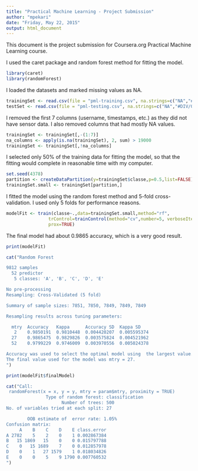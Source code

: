 ```yaml
---
title: "Practical Machine Learning - Project Submission"
author: "mpekari"
date: "Friday, May 22, 2015"
output: html_document
---
```


This document is the project submission for Coursera.org Practical Machine Learning course. 

I used the caret package and random forest method for fitting the model. 

```r
library(caret)
library(randomForest)
```

I loaded the datasets and marked missing values as NA. 

```r
trainingSet <- read.csv(file = "pml-training.csv", na.strings=c("NA","#DIV/0!",""))
testSet <- read.csv(file = "pml-testing.csv", na.strings=c("NA","#DIV/0!",""))
```

I removed the first 7 columns (username, timestamps, etc.) as they did not have sensor data. I also removed columns that had mostly NA values. 

```r
trainingSet <- trainingSet[,-(1:7)]
na_columns <- apply(is.na(trainingSet), 2, sum) > 19000
trainingSet <- trainingSet[,!na_columns]
```

I selected only 50% of the training data for fitting the model, so that the fitting would complete in reasonable time with my computer. 

```r
set.seed(4378)
partition <- createDataPartition(y=trainingSet$classe,p=0.5,list=FALSE)
trainingSet.small <- trainingSet[partition,]
```

I fitted the model using the random forest method and 5-fold cross-validation. I used only 5 folds for performance reasons.

```r
modelFit <- train(classe~.,data=trainingSet.small,method="rf",
                trControl=trainControl(method="cv",number=5, verboseIter=TRUE),
                prox=TRUE)
```

The final model had about 0.9865 accuracy, which is a very good result. 

```r
print(modelFit)
```

```r
cat("Random Forest 

9812 samples
  52 predictor
   5 classes: 'A', 'B', 'C', 'D', 'E' 

No pre-processing
Resampling: Cross-Validated (5 fold) 

Summary of sample sizes: 7851, 7850, 7849, 7849, 7849 

Resampling results across tuning parameters:

  mtry  Accuracy   Kappa      Accuracy SD  Kappa SD   
   2    0.9850191  0.9810448  0.004420207  0.005595374
  27    0.9865475  0.9829826  0.003575824  0.004521962
  52    0.9799229  0.9746009  0.003970556  0.005024378

Accuracy was used to select the optimal model using  the largest value.
The final value used for the model was mtry = 27.
")
```

```r
print(modelFit$finalModel)
```

```r

cat("Call:
 randomForest(x = x, y = y, mtry = param$mtry, proximity = TRUE) 
               Type of random forest: classification
                     Number of trees: 500
No. of variables tried at each split: 27

        OOB estimate of  error rate: 1.05%
Confusion matrix:
     A    B    C    D    E class.error
A 2782    5    2    0    1 0.002867384
B   15 1869   15    0    0 0.015797788
C    0   15 1689    7    0 0.012857978
D    0    1   27 1579    1 0.018034826
E    0    0    5    9 1790 0.007760532
")
```
